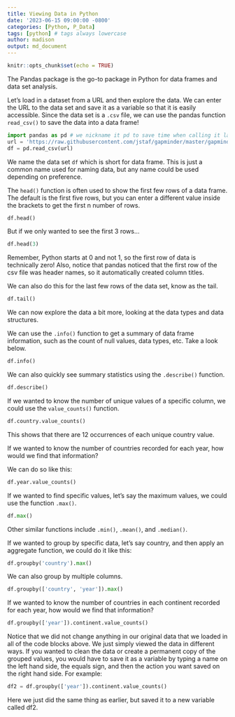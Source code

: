 ```yaml
---
title: Viewing Data in Python
date: '2023-06-15 09:00:00 -0800'
categories: [Python, P_Data]
tags: [python] # tags always lowercase
author: madison
output: md_document
---
```


```r
knitr::opts_chunk$set(echo = TRUE)
```

The Pandas package is the go-to package in Python for data frames and data set analysis.

Let's load in a dataset from a URL and then explore the data. We can enter the URL to the data set and save it as a variable so that it is easily accessible. Since the data set is a `.csv` file, we can use the pandas function `read_csv()` to save the data into a data frame!

```python
import pandas as pd # we nickname it pd to save time when calling it later
url = 'https://raw.githubusercontent.com/jstaf/gapminder/master/gapminder/gapminder.csv'
df = pd.read_csv(url)
```

We name the data set `df` which is short for data frame. This is just a common name used for naming data, but any name could be used depending on preference.

The `head()` function is often used to show the first few rows of a data frame. The default is the first five rows, but you can enter a different value inside the brackets to get the first n number of rows.

```python
df.head()
```

But if we only wanted to see the first 3 rows...
```python
df.head(3)
```

Remember, Python starts at 0 and not 1, so the first row of data is technically zero! Also, notice that pandas noticed that the first row of the csv file was header names, so it automatically created column titles.

We can also do this for the last few rows of the data set, know as the tail.

```python
df.tail()
```

We can now explore the data a bit more, looking at the data types and data structures.

We can use the `.info()` function to get a summary of data frame information, such as the count of null values, data types, etc. Take a look below.

```python
df.info()
```

We can also quickly see summary statistics using the `.describe()` function.

```python
df.describe()
```

If we wanted to know the number of unique values of a specific column, we could use the `value_counts()` function.

```python
df.country.value_counts()
```

This shows that there are 12 occurrences of each unique country value.

If we wanted to know the number of countries recorded for each year, how would we find that information?

We can do so like this:

```python
df.year.value_counts()
```

If we wanted to find specific values, let’s say the maximum values, we could use the function `.max()`.

```python
df.max()
```

Other similar functions include `.min()`, `.mean()`, and `.median()`.

If we wanted to group by specific data, let’s say country, and then apply an aggregate function, we could do it like this:

```python
df.groupby('country').max()
```

We can also group by multiple columns.

```python
df.groupby(['country', 'year']).max()
```

If we wanted to know the number of countries in each continent recorded for each year, how would we find that information?

```python
df.groupby(['year']).continent.value_counts()
```

Notice that we did not change anything in our original data that we loaded in all of the code blocks above. We just simply viewed the data in different ways. If you wanted to clean the data or create a permanent copy of the grouped values, you would have to save it as a variable by typing a name on the left hand side, the equals sign, and then the action you want saved on the right hand side. For example:

```python
df2 = df.groupby(['year']).continent.value_counts()
```

Here we just did the same thing as earlier, but saved it to a new variable called df2.